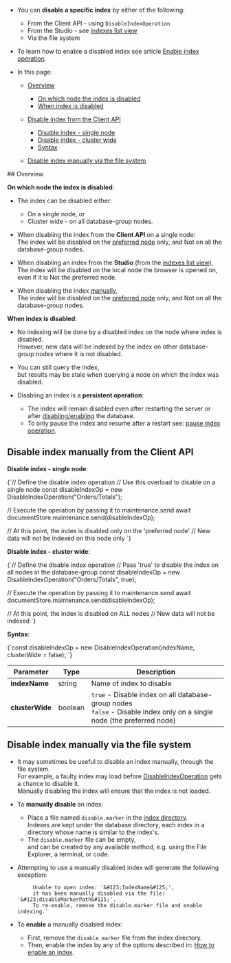 
<Admonition type="note" title="">

* You can __disable a specific index__ by either of the following:  
    * From the Client API - using `DisableIndexOperation`  
    * From the Studio - see [indexes list view](../../../../studio/database/indexes/indexes-list-view.mdx#indexes-list-view---actions)  
    * Via the file system  

* To learn how to enable a disabled index see article [Enable index operation](../../../../client-api/operations/maintenance/indexes/enable-index.mdx).

* In this page:

    * [Overview](../../../../client-api/operations/maintenance/indexes/disable-index.mdx#overview)
        * [On which node the index is disabled](../../../../client-api/operations/maintenance/indexes/disable-index.mdx#on-which-node-the-index-is-disabled)
        * [When index is disabled](../../../../client-api/operations/maintenance/indexes/disable-index.mdx#when-index-is-disabled)

    * [Disable index from the Client API](../../../../client-api/operations/maintenance/indexes/disable-index.mdx#disable-index-from-the-client-api)
        * [Disable index - single node](../../../../client-api/operations/maintenance/indexes/disable-index.mdx#disable-index---single-node)
        * [Disable index - cluster wide](../../../../client-api/operations/maintenance/indexes/disable-index.mdx#disable-index---cluster-wide)
        * [Syntax](../../../../client-api/operations/maintenance/indexes/disable-index.mdx#syntax)

    * [Disable index manually via the file system](../../../../client-api/operations/maintenance/indexes/disable-index.mdx#disable-index-manually-via-the-file-system)

</Admonition>
## Overview

<Admonition type="note" title="">

<a id="on-which-node-the-index-is-disabled"/> __On which node the index is disabled__:
* The index can be disabled either:
    * On a single node, or
    * Cluster wide - on all database-group nodes.

* When disabling the index from the __Client API__ on a single node:  
  The index will be disabled on the [preferred node](../../../../client-api/configuration/load-balance/overview.mdx#the-preferred-node) only, and Not on all the database-group nodes.

* When disabling an index from the __Studio__ (from the [indexes list view](../../../../studio/database/indexes/indexes-list-view.mdx#indexes-list-view---actions)),  
  The index will be disabled on the local node the browser is opened on, even if it is Not the preferred node.

* When disabling the index [manually](../../../../client-api/operations/maintenance/indexes/disable-index.mdx#disable-index-via-the-file-system),  
  The index will be disabled on the [preferred node](../../../../client-api/configuration/load-balance/overview.mdx#the-preferred-node) only, and Not on all the database-group nodes.

</Admonition>
<Admonition type="note" title="">

<a id="when-index-is-disabled"/> __When index is disabled__:  
* No indexing will be done by a disabled index on the node where index is disabled.  
  However, new data will be indexed by the index on other database-group nodes where it is not disabled.

* You can still query the index,  
  but results may be stale when querying a node on which the index was disabled.

* Disabling an index is a __persistent operation__:
    * The index will remain disabled even after restarting the server or after [disabling/enabling](../../../../client-api/operations/server-wide/toggle-databases-state.mdx) the database.
    * To only pause the index and resume after a restart see: [pause index operation](../../../../client-api/operations/maintenance/indexes/stop-index.mdx).

</Admonition>


## Disable index manually from the Client API

<Admonition type="note" title="">

<a id="disable-index---single-node"/> __Disable index - single node__: 

<TabItem value="disable_1" label="disable_1">
<CodeBlock language="js">
{`// Define the disable index operation
// Use this overload to disable on a single node
const disableIndexOp = new DisableIndexOperation("Orders/Totals");

// Execute the operation by passing it to maintenance.send
await documentStore.maintenance.send(disableIndexOp);

// At this point, the index is disabled only on the 'preferred node'
// New data will not be indexed on this node only
`}
</CodeBlock>
</TabItem>

</Admonition>
<Admonition type="note" title="">

<a id="disable-index---cluster-wide"/> __Disable index - cluster wide__:  

<TabItem value="disable_2" label="disable_2">
<CodeBlock language="js">
{`// Define the disable index operation
// Pass 'true' to disable the index on all nodes in the database-group
const disableIndexOp = new DisableIndexOperation("Orders/Totals", true);

// Execute the operation by passing it to maintenance.send
await documentStore.maintenance.send(disableIndexOp);

// At this point, the index is disabled on ALL nodes
// New data will not be indexed
`}
</CodeBlock>
</TabItem>

</Admonition>
<Admonition type="note" title="">

<a id="syntax"/> __Syntax__: 

<TabItem value="syntax" label="syntax">
<CodeBlock language="js">
{`const disableIndexOp = new DisableIndexOperation(indexName, clusterWide = false);
`}
</CodeBlock>
</TabItem>

| Parameter       | Type    | Description                                                                                                              |
|-----------------|---------|--------------------------------------------------------------------------------------------------------------------------|
| __indexName__   | string  | Name of index to disable                                                                                                 |
| __clusterWide__ | boolean | `true` - Disable index on all database-group nodes<br/>`false` - Disable index only on a single node (the preferred node) |

</Admonition>


## Disable index manually via the file system

* It may sometimes be useful to disable an index manually, through the file system.  
  For example, a faulty index may load before [DisableIndexOperation](../../../../client-api/operations/maintenance/indexes/disable-index.mdx#disableindexoperation) gets a chance to disable it.  
  Manually disabling the index will ensure that the index is not loaded.

* To __manually disable__ an index:

    * Place a file named `disable.marker` in the [index directory](../../../../server/storage/directory-structure.mdx).  
      Indexes are kept under the database directory, each index in a directory whose name is similar to the index's.
    * The `disable.marker` file can be empty,  
      and can be created by any available method, e.g. using the File Explorer, a terminal, or code.

* Attempting to use a manually disabled index will generate the following exception:

           Unable to open index: '&#123;IndexName&#125;', 
           it has been manually disabled via the file: '&#123;disableMarkerPath&#125;'.  
           To re-enable, remove the disable.marker file and enable indexing.`

* To __enable__ a manually disabled index:

    * First, remove the `disable.marker` file from the index directory.
    * Then, enable the index by any of the options described in: [How to enable an index](../../../../client-api/operations/maintenance/indexes/enable-index.mdx#how-to-enable-an-index).




